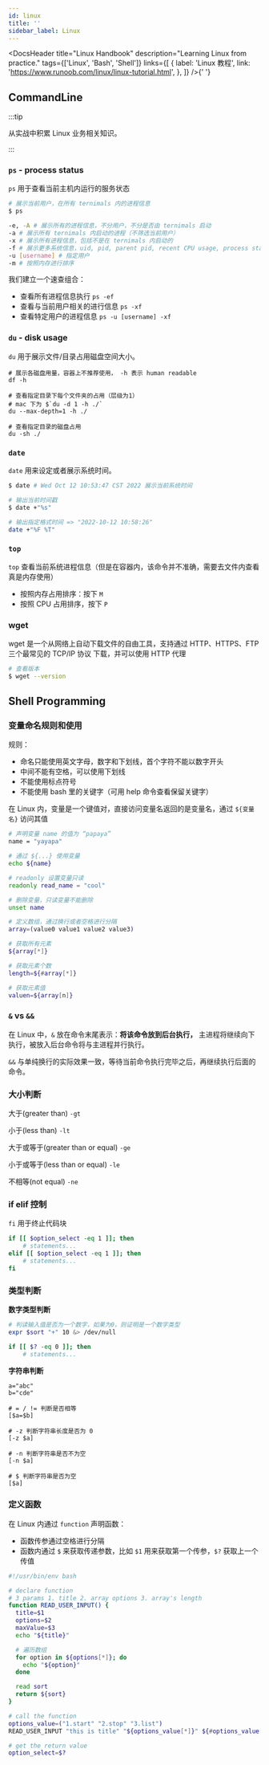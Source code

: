```yaml
---
id: linux
title: ''
sidebar_label: Linux
---
```



<DocsHeader
  title="Linux Handbook"
  description="Learning Linux from practice."
  tags={['Linux', 'Bash', 'Shell']}
  links={[
    {
      label: 'Linux 教程',
      link: 'https://www.runoob.com/linux/linux-tutorial.html',
    },
  ]}
/>{' '}

## CommandLine

:::tip

从实战中积累 Linux 业务相关知识。

:::

### `ps` - process status

`ps` 用于查看当前主机内运行的服务状态

```bash
# 展示当前用户，在所有 ternimals 内的进程信息
$ ps

-e, -A # 展示所有的进程信息，不分用户，不分是否由 ternimals 启动
-a # 展示所有 ternimals 内启动的进程（不筛选当前用户）
-x # 展示所有进程信息，包括不是在 ternimals 内启动的
-f # 展示更多系统信息，uid, pid, parent pid, recent CPU usage, process start time, controlling tty, elapsed CPU usage, and the associated command
-u [username] # 指定用户
-m # 按照内存进行排序
```

我们建立一个速查组合：

- 查看所有进程信息执行 `ps -ef`
- 查看与当前用户相关的进行信息 `ps -xf`
- 查看特定用户的进程信息 `ps -u [username] -xf`

### `du` - disk usage

`du` 用于展示文件/目录占用磁盘空间大小。

```shell
# 展示各磁盘用量，容器上不推荐使用， -h 表示 human readable
df -h

# 查看指定目录下每个文件夹的占用（层级为1）
# mac 下为 $`du -d 1 -h ./`
du --max-depth=1 -h ./

# 查看指定目录的磁盘占用
du -sh ./
```

### `date`

`date` 用来设定或者展示系统时间。

```bash
$ date # Wed Oct 12 10:53:47 CST 2022 展示当前系统时间

# 输出当前时间戳
$ date +"%s"

# 输出指定格式时间 => "2022-10-12 10:58:26"
date +"%F %T"
```

### `top`

`top` 查看当前系统进程信息（但是在容器内，该命令并不准确，需要去文件内查看真是内存使用）

- 按照内存占用排序：按下 `M`
- 按照 CPU 占用排序，按下 `P`

### wget

wget 是一个从网络上自动下载文件的自由工具，支持通过 HTTP、HTTPS、FTP 三个最常见的 TCP/IP 协议 下载，并可以使用 HTTP 代理

```bash
# 查看版本
$ wget --version
```

## Shell Programming

### 变量命名规则和使用

规则：

- 命名只能使用英文字母，数字和下划线，首个字符不能以数字开头
- 中间不能有空格，可以使用下划线
- 不能使用标点符号
- 不能使用 bash 里的关键字（可用 help 命令查看保留关键字）

在 Linux 内，变量是一个键值对，直接访问变量名返回的是变量名，通过 `${变量名}` 访问其值

```bash
# 声明变量 name 的值为 “papaya”
name = "yayapa"

# 通过 ${...} 使用变量
echo ${name}

# readonly 设置变量只读
readonly read_name = "cool"

# 删除变量，只读变量不能删除
unset name

# 定义数组，通过换行或者空格进行分隔
array=(value0 value1 value2 value3)

# 获取所有元素
${array[*]}

# 获取元素个数
length=${#array[*]}

# 获取元素值
valuen=${array[n]}
```

### `&` vs `&&`

在 Linux 中，`&` 放在命令末尾表示：**将该命令放到后台执行，** 主进程将继续向下执行，被放入后台命令将与主进程并行执行。

`&&` 与单纯换行的实际效果一致，等待当前命令执行完毕之后，再继续执行后面的命令。

### 大小判断

大于(greater than) `-gt`

小于(less than) `-lt`

大于或等于(greater than or equal) `-ge`

小于或等于(less than or equal) `-le`

不相等(not equal) `-ne`

### if elif 控制

`fi` 用于终止代码块

```sh
if [[ $option_select -eq 1 ]]; then
	# statements...
elif [[ $option_select -eq 1 ]]; then
	# statements...
fi
```

### 类型判断

**数字类型判断**

```sh
# 判读输入值是否为一个数字，如果为0，则证明是一个数字类型
expr $sort "+" 10 &> /dev/null

if [[ $? -eq 0 ]]; then
	# statements...
```

**字符串判断**

```shell
a="abc"
b="cde"

# = / != 判断是否相等
[$a=$b]

# -z 判断字符串长度是否为 0
[-z $a]

# -n 判断字符串是否不为空
[-n $a]

# $ 判断字符串是否为空
[$a]
```

### 定义函数

在 Linux 内通过 `function` 声明函数：

- 函数传参通过空格进行分隔
- 函数内通过 `$` 来获取传递参数，比如 `$1` 用来获取第一个传参，`$?` 获取上一个传值

```Bash
#!/usr/bin/env bash

# declare function
# 3 params 1. title 2. array options 3. array's length
function READ_USER_INPUT() {
  title=$1
  options=$2
  maxValue=$3
  echo "${title}"

  # 遍历数组
  for option in ${options[*]}; do
    echo "${option}"
  done

  read sort
  return ${sort}
}

# call the function
options_value=("1.start" "2.stop" "3.list")
READ_USER_INPUT "this is title" "${options_value[*]}" ${#options_value[*]}

# get the return value
option_select=$?
```
